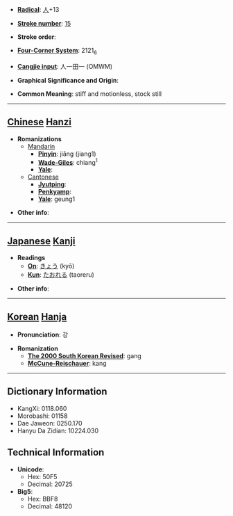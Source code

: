 * '''[[Wiktionary:Chinese radical index| Radical]]''': [[Wiktionary:Chinese radical index 人|人]]+13

* '''[[Wiktionary:Chinese total strokes index|Stroke number]]''': [[Wiktionary:Chinese total strokes index 15|15]]

* '''Stroke order''': 

* '''[[Wiktionary:Chinese four corner index|Four-Corner System]]''': 2121<sub>6</sub>

* '''[[Wiktionary:Chinese Cangjie index|Cangjie input]]''': 人一田一 (OMWM)

* '''Graphical Significance and Origin''': 

* '''Common Meaning''': stiff and motionless, stock still

----

== [[Chinese]] [[Hanzi]] ==

* '''Romanizations'''
** [[Mandarin]]
*** '''[[Pinyin]]''': jiāng (jiang1)
*** '''[[Wade-Giles]]''': chiang<sup>1</sup>
*** '''[[Yale]]''': 
**[[Cantonese]]
***'''[[Jyutping]]''':
***'''[[Penkyamp]]''': 
***'''[[Yale]]''': geung1

* '''Other info''': 

----

== [[Japanese]] [[Kanji]] ==

* '''Readings'''
** '''[[On]]''': [[きょう]] (kyō)
** '''[[Kun]]''': [[たおれる]] (taoreru)

* '''Other info''':  

----

== [[Korean]] [[Hanja]] ==

* '''Pronunciation''': 강

* '''Romanization'''
** '''[[The 2000 South Korean Revised Romanization|The 2000 South Korean Revised]]''': gang
** '''[[McCune-Reischauer]]''': kang

----

== Dictionary Information ==

* KangXi: 0118.060
* Morobashi: 01158
* Dae Jaweon: 0250.170
* Hanyu Da Zidian: 10224.030

== Technical Information ==

* '''Unicode''':
** Hex: 50F5
** Decimal: 20725
* '''Big5''':
** Hex: BBF8
** Decimal: 48120